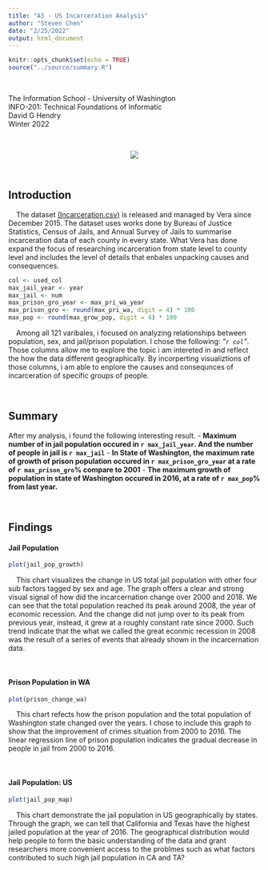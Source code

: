 ```yaml
---
title: "A3 - US Incarceration Analysis"
author: "Steven Chen"
date: "2/25/2022"
output: html_document
---
```


```r
knitr::opts_chunk$set(echo = TRUE)
source("../source/summary.R")
```

<br>
<div align = "center">
The Information School - University of Washington<br>
INFO-201: Technical Foundations of Informatic<br>
David G Hendry<br>
Winter 2022
</div>
<br>

<p align = "center">
  <img src ="https://github.com/info-201a-wi22/a3-junyich/raw/main/docs/index_pic/RadioHour-Mass-Incarceration.jpg">
</p>

<br>
<div align = "center"><h2>Introduction</h2></div>
&nbsp;&nbsp;&nbsp;&nbsp;The dataset [(Incarceration.csv)](https://github.com/vera-institute/incarceration-trends/raw/master/incarceration_trends.csv) is released and managed by Vera since December 2015. The dataset uses works done by Bureau of Justice Statistics, Census of Jails, and Annual Survey of Jails to summarise incarceration data of each county in every state. What Vera has done expand the focus of researching incarceration from state level to county level and includes the level of details that enbales unpacking causes and consequences.

```r
col <- used_col
max_jail_year <- year
max_jail <- num
max_prison_gro_year <- max_pri_wa_year
max_prison_gro <- round(max_pri_wa, digit = 4) * 100
max_pop <- round(max_grow_pop, digit = 4) * 100
```  
&nbsp;&nbsp;&nbsp;&nbsp;Among all 121 varibales, i focused on analyzing relationships between population, sex, and jail/prison population. I chose the following: _"`r col`"_. Those columns allow me to explore the topic i am intereted in and reflect the how the data different geographically. By incorperting visualiztions of those columns, i am able to enplore the causes and consequnces of incarceration of specific groups of people.

<br>

<div align = "center"><h2>Summary</h2></div>
After my analysis, i found the following interesting result.
- **Maximum number of in jail population occured in `r max_jail_year`. And the number of people in jail is `r max_jail`**
- **In State of Washington, the maximum rate of growth of prison population occured in `r max_prison_gro_year` at a rate of `r max_prison_gro`% compare to 2001**
- **The maximum growth of population in state of Washington occured in 2016, at a rate of `r max_pop`% from last year.**

<br>


<div align = "center"><h2>Findings</h2></div>

<h4>Jail Population</h4>
```r
plot(jail_pop_growth)
```

&nbsp;&nbsp;&nbsp;&nbsp;This chart visualizes the change in US total jail population with other four sub factors tagged by sex and age. The graph offers a clear and strong visual signal of how did the incarcernation change over 2000 and 2018. We can see that the total population reached its peak around 2008, the year of economic recession. And the change did not jump over to its peak from previous year, instead, it grew at a roughly constant rate since 2000. Such trend indicate that the what we called the great econmic recession in 2008 was the result of a series of events that already shown in the incarcernation data.

<br>

<h4>Prison Population in WA</h4>
```r
plot(prison_change_wa)
```

&nbsp;&nbsp;&nbsp;&nbsp;This chart refects how the prison population and the total population of Washington state changed over the years. I chose to include this graph to show that the improvement of crimes situation from 2000 to 2016. The linear regression line of prison population indicates the gradual decrease in people in jail from 2000 to 2016.

<br>

<h4>Jail Population: US</h4>
```r
plot(jail_pop_map)
```

&nbsp;&nbsp;&nbsp;&nbsp;This chart demonstrate the jail population in US geographically by states. Through the graph, we can tell that California and Texas have the highest jailed population at the year of 2016. The geographical distribution would help people to form the basic understanding of the data and grant researchers more convenient access to the problmes such as what factors contributed to such high jail population in CA and TA?

<br>

